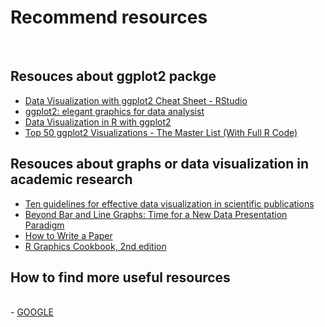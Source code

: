 # Recommend resources
<br>

## Resouces about ggplot2 packge
 -   [Data Visualization with ggplot2 Cheat Sheet - RStudio](https://rstudio.com/wp-content/uploads/2015/03/ggplot2-cheatsheet.pdf)
<br>
 -   [ggplot2: elegant graphics for data analysist](https://ggplot2-book.org/index.html)
<br>
 -   [Data Visualization in R with ggplot2](https://altaf-ali.github.io/ggplot_tutorial/index.html)
<br>
 -   [Top 50 ggplot2 Visualizations - The Master List (With Full R Code)](http://r-statistics.co/Top50-Ggplot2-Visualizations-MasterList-R-Code.html)
<br>

## Resouces about graphs or data visualization in academic research

 -   [Ten guidelines for effective data visualization in scientific publications](https://www.sciencedirect.com/science/article/pii/S1364815210003270)
<br>
 -  [Beyond Bar and Line Graphs: Time for a New Data Presentation Paradigm](https://journals.plos.org/plosbiology/article?id=10.1371/journal.pbio.1002128)
<br>
 -  [How to Write a Paper](http://www-mech.eng.cam.ac.uk/mmd/ashby-paper-V6.pdf)
<br>
 -  [R Graphics Cookbook, 2nd edition](https://r-graphics.org/index.html)
<br>


## How to find more useful resources 
<br>
 -   [GOOGLE](https://www.google.com/)
